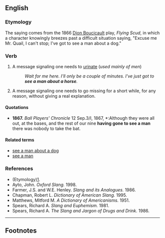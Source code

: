 ==English==

===Etymology===
The saying comes from the 1866 [[w:Dion Boucicault|Dion Boucicault]] play, ''Flying Scud'', in which a character knowingly breezes past a difficult situation saying, "Excuse me Mr. Quail, I can't stop; I've got to see a man about a dog."

===Verb===
{{infl|en|verb|head=to [[see]] a [[man]] about a [[horse]]}}

# {{slang|idiomatic|euphemism}} A message signaling one needs to [[urinate]] (''used mainly of men'')
#: ''Wait for me here. I'll only be a couple of minutes. I've just got to '''see a man about a horse'''.''
# {{slang|idiomatic|euphemism}} A message signaling one needs to go missing for a short while, for any reason, without giving a real explanation.

====Quotations====
* '''1867.''' ''Ball Players' Chronicle'' 12 Sep.3/I, 1867, *:Although they were all out, at the bases, and the rest of our nine '''having gone to see a man''' there was nobody to take the bat.

====Related terms====
* [[see a man about a dog]]
* [[see a man]]

===References===
* (Etymology)[http://www.joe-ks.com/phrases/phrasesS.htm].
* Ayto, John. ''Oxford Slang.'' 1998.
* Farmer, J.S. and W.E. Henley. ''Slang and its Analogues.'' 1986.
* Chapman, Robert L. ''Dictionary of American Slang.'' 1995.
* Matthews, Mitford M. ''A Dictionary of Americanisms.'' 1951.
* Spears, Richard A. ''Slang and Euphemism.'' 1981.
* Spears, Richard A. ''The Slang and Jargon of Drugs and Drink.'' 1986.

----

==Footnotes==